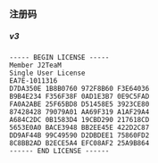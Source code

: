 ### 注册码

##### v3

```
----- BEGIN LICENSE -----
Member J2TeaM
Single User License
EA7E-1011316
D7DA350E 1B8B0760 972F8B60 F3E64036
B9B4E234 F356F38F 0AD1E3B7 0E9C5FAD
FA0A2ABE 25F65BD8 D51458E5 3923CE80
87428428 79079A01 AA69F319 A1AF29A4
A684C2DC 0B1583D4 19CBD290 217618CD
5653E0A0 BACE3948 BB2EE45E 422D2C87
DD9AF44B 99C49590 D2DBDEE1 75860FD2
8C8BB2AD B2ECE5A4 EFC08AF2 25A9B864
------ END LICENSE ------
```
